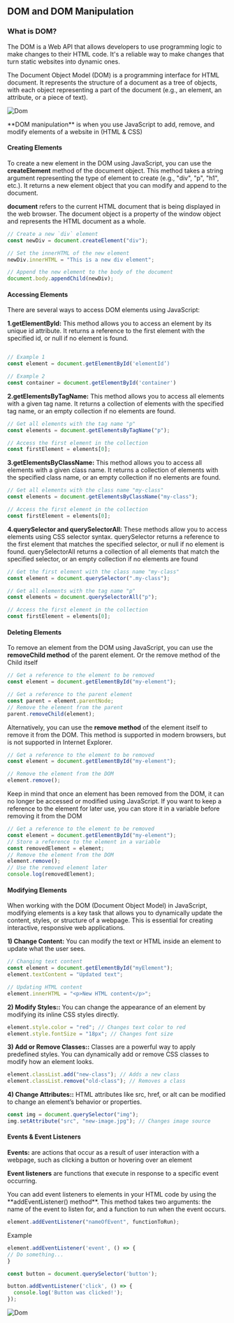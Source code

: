 
## DOM and DOM Manipulation

### **What is DOM?**

The DOM is a Web API that allows developers to use programming logic to make changes to their HTML code. It's a reliable way to make changes that turn static websites into dynamic ones.

The Document Object Model (DOM) is a programming interface for HTML document. It represents the structure of a document as a tree of objects, with each object representing a part of the document (e.g., an element, an attribute, or a piece of text).

![Dom](/dom.png)

<Callout type="info" emoji="ℹ️">
  **DOM manipulation** is when you use JavaScript to add, remove, and modify
  elements of a website in (HTML & CSS)
</Callout>

#### Creating Elements

To create a new element in the DOM using JavaScript, you can use the **createElement** method of the document object. This method takes a string argument representing the type of element to create (e.g., "div", "p", "h1", etc.). It returns a new element object that you can modify and append to the document.

**document** refers to the current HTML document that is being displayed in the web browser. The document object is a property of the window object and represents the HTML document as a whole.

```js copy
// Create a new `div` element
const newDiv = document.createElement("div");

// Set the innerHTML of the new element
newDiv.innerHTML = "This is a new div element";

// Append the new element to the body of the document
document.body.appendChild(newDiv);
```

#### Accessing Elements

<Callout type="info" emoji="ℹ️">
  There are several ways to access DOM elements using JavaScript:
</Callout>

**1.getElementById:** This method allows you to access an element by its unique id attribute. It returns a reference to the first element with the specified id, or null if no element is found.

```js copy

// Example 1
const element = document.getElementById('elementId’)

// Example 2
const container = document.getElementById('container')

```

**2.getElementsByTagName:** This method allows you to access all elements with a given tag name. It returns a collection of elements with the specified tag name, or an empty collection if no elements are found.

```js copy
// Get all elements with the tag name "p"
const elements = document.getElementsByTagName("p");

// Access the first element in the collection
const firstElement = elements[0];
```

**3.getElementsByClassName:** This method allows you to access all elements with a given class name. It returns a collection of elements with the specified class name, or an empty collection if no elements are found.

```js copy
// Get all elements with the class name "my-class"
const elements = document.getElementsByClassName("my-class");

// Access the first element in the collection
const firstElement = elements[0];
```

**4.querySelector and querySelectorAll:** These methods allow you to access elements using CSS selector syntax. querySelector returns a reference to the first element that matches the specified selector, or null if no element is found. querySelectorAll returns a collection of all elements that match the specified selector, or an empty collection if no elements are found

```js copy
// Get the first element with the class name "my-class"
const element = document.querySelector(".my-class");

// Get all elements with the tag name "p"
const elements = document.querySelectorAll("p");

// Access the first element in the collection
const firstElement = elements[0];
```

#### Deleting Elements

To remove an element from the DOM using JavaScript, you can use the **removeChild method** of the parent element. Or the remove method of the Child itself

```js copy
// Get a reference to the element to be removed
const element = document.getElementById("my-element");

// Get a reference to the parent element
const parent = element.parentNode;
// Remove the element from the parent
parent.removeChild(element);
```

Alternatively, you can use the **remove method** of the element itself to remove it from the DOM. This method is supported in modern browsers, but is not supported in Internet Explorer.

```js copy
// Get a reference to the element to be removed
const element = document.getElementById("my-element");

// Remove the element from the DOM
element.remove();
```

<Callout type="info" emoji="ℹ️">
  Keep in mind that once an element has been removed from the DOM, it can no
  longer be accessed or modified using JavaScript. If you want to keep a
  reference to the element for later use, you can store it in a variable before
  removing it from the DOM
</Callout>

```js copy
// Get a reference to the element to be removed
const element = document.getElementById("my-element");
// Store a reference to the element in a variable
const removedElement = element;
// Remove the element from the DOM
element.remove();
// Use the removed element later
console.log(removedElement);
```

#### Modifying Elements

When working with the DOM (Document Object Model) in JavaScript, modifying elements is a key task that allows you to dynamically update the content, styles, or structure of a webpage. This is essential for creating interactive, responsive web applications.

**1) Change Content:** You can modify the text or HTML inside an element to update what the user sees.

```js copy
// Changing text content
const element = document.getElementById("myElement");
element.textContent = "Updated text";

// Updating HTML content
element.innerHTML = "<p>New HTML content</p>";
```

**2) Modify Styles::** You can change the appearance of an element by modifying its inline CSS styles directly.

```js copy
element.style.color = "red"; // Changes text color to red
element.style.fontSize = "18px"; // Changes font size
```

**3) Add or Remove Classes::** Classes are a powerful way to apply predefined styles. You can dynamically add or remove CSS classes to modify how an element looks.

```js copy
element.classList.add("new-class"); // Adds a new class
element.classList.remove("old-class"); // Removes a class
```

**4) Change Attributes::** HTML attributes like src, href, or alt can be modified to change an element’s behavior or properties.

```js copy
const img = document.querySelector("img");
img.setAttribute("src", "new-image.jpg"); // Changes image source
```

#### Events & Event Listeners

**Events:** are actions that occur as a result of user interaction with a webpage, such as clicking a button or hovering over an element

**Event listeners** are functions that execute in response to a specific event occurring.

<Callout type="info" emoji="ℹ️">
 You can add event listeners to elements in your HTML code by using the **addEventListener() method**. This method takes two arguments: the name of the event to listen for, and a function to run when the event occurs.

```js copy
element.addEventListener("nameOfEvent", functionToRun);
```

</Callout>

Example

```js copy
element.addEventListener('event', () => {
// Do something...
}

const button = document.querySelector('button');

button.addEventListener('click', () => {
  console.log('Button was clicked!');
});

```

![Dom](/eventlisteners.png)
